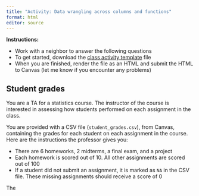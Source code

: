 ```yaml
---
title: "Activity: Data wrangling across columns and functions"
format: html
editor: source
---
```


**Instructions:** 

* Work with a neighbor to answer the following questions 
* To get started, download the [class activity template](https://sta279-f25.github.io/class_activities/ca_08_template.qmd) file
* When you are finished, render the file as an HTML and submit the HTML to Canvas (let me know if you encounter any problems)

## Student grades

You are a TA for a statistics course. The instructor of the course is interested in assessing how students performed on each assignment in the class.

You are provided with a CSV file (`student_grades.csv`), from Canvas, containing the grades for each student on each assignment in the course. Here are the instructions the professor gives you:

* There are 6 homeworks, 2 midterms, a final exam, and a project
* Each homework is scored out of 10. All other assignments are scored out of 100
* If a student did not submit an assignment, it is marked as `NA` in the CSV file. These missing assignments should receive a score of 0

The 


